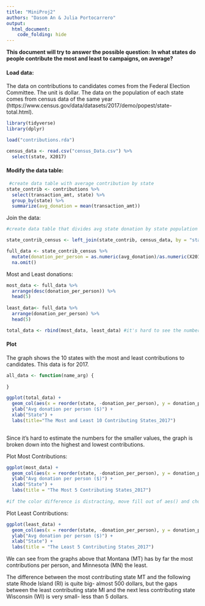 ```yaml
---
title: "MiniProj2"
authors: "Dasom An & Julia Portocarrero"
output: 
  html_document:
    code_folding: hide
---
```


**This document will try to answer the possible question: In what states do people contribute the most and least to campaigns, on average?**


#### Load data: 

The data on contributions to candidates comes from the Federal Election Committee. The unit is dollar. The data on the population of each state comes from census data of the same year (https://www.census.gov/data/datasets/2017/demo/popest/state-total.html).

```r
library(tidyverse)
library(dplyr)

load("contributions.rda")

census_data <- read.csv("census_Data.csv") %>%
  select(state, X2017)
```

#### Modify the data table:
```r
 #create data table with average contribution by state
state_contrib <- contributions %>%
  select(transaction_amt, state) %>%
  group_by(state) %>%
  summarize(avg_donation = mean(transaction_amt))
```

Join the data:

```r
#create data table that divides avg state donation by state population

state_contrib_census <- left_join(state_contrib, census_data, by = "state", na.rm = TRUE)

full_data <- state_contrib_census %>%
  mutate(donation_per_person = as.numeric(avg_donation)/as.numeric(X2017)) %>% 
  na.omit()
```

Most and Least donations:
```r
most_data <- full_data %>%
  arrange(desc(donation_per_person)) %>%
  head(5)
  
least_data<- full_data %>%
  arrange(donation_per_person) %>%
  head(5)

total_data <- rbind(most_data, least_data) #it's hard to see the numbers when you look at both together- better to have seperate graphs

```

#### Plot

The graph shows the 10 states with the most and least contributions to candidates. This data is for 2017. 


```r
all_data <- function(name_arg) { 
  
}
```



```r
ggplot(total_data) +
  geom_col(aes(x = reorder(state, -donation_per_person), y = donation_per_person, fill = donation_per_person), show.legend=F) +
  ylab("Avg donation per person ($)") +
  xlab("State") +
  labs(title="The Most and Least 10 Contributing States_2017")
  
```

Since it's hard to estimate the numbers for the smaller values, the graph is broken down into the highest and lowest contributions.

Plot Most Contributions:
```r
ggplot(most_data) +
  geom_col(aes(x = reorder(state, -donation_per_person), y = donation_per_person, fill = donation_per_person), show.legend=F) +
  ylab("Avg donation per person ($)") +
  xlab("State") +
  labs(title = "The Most 5 Contributing States_2017")
  
#if the color difference is distracting, move fill out of aes() and choose a color
```

Plot Least Contributions:
```r
ggplot(least_data) +
  geom_col(aes(x = reorder(state, -donation_per_person), y = donation_per_person, fill = donation_per_person), show.legend=F) +
  ylab("Avg donation per person ($)") +
  xlab("State") +
  labs(title = "The Least 5 Contributing States_2017")
```
 
We can see from the graphs above that Montana (MT) has by far the most contributions per person, and Minnesota (MN) the least. 

The difference between the most contributing state MT and the following state Rhode Island (RI) is quite big- almost 500 dollars, but the gaps between the least contributing state MI and the next less contributing state Wisconsin (WI) is very small- less than 5 dollars. 

